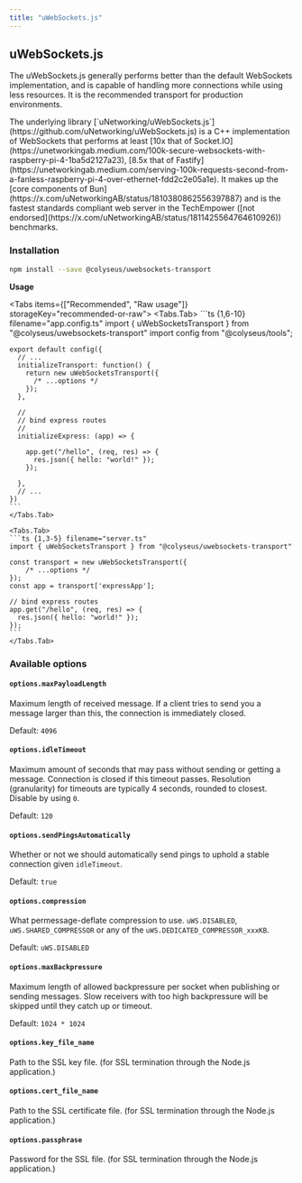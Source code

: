 ```yaml
---
title: "uWebSockets.js"
---
```


## uWebSockets.js

The uWebSockets.js generally performs better than the default WebSockets implementation, and is capable of handling more connections while using less resources. It is the recommended transport for production environments.

<Callout type="info">
    The underlying library [`uNetworking/uWebSockets.js`](https://github.com/uNetworking/uWebSockets.js) is a C++ implementation of WebSockets that performs at least [10x that of Socket.IO](https://unetworkingab.medium.com/100k-secure-websockets-with-raspberry-pi-4-1ba5d2127a23), [8.5x that of Fastify](https://unetworkingab.medium.com/serving-100k-requests-second-from-a-fanless-raspberry-pi-4-over-ethernet-fdd2c2e05a1e). It makes up the [core components of Bun](https://x.com/uNetworkingAB/status/1810380862556397887) and is the fastest standards compliant web server in the TechEmpower ([not endorsed](https://x.com/uNetworkingAB/status/1811425564764610926)) benchmarks.
</Callout>

### Installation

```sh npm2yarn
npm install --save @colyseus/uwebsockets-transport
```

**Usage**

<Tabs items={["Recommended", "Raw usage"]} storageKey="recommended-or-raw">
    <Tabs.Tab>
    ```ts {1,6-10} filename="app.config.ts"
    import { uWebSocketsTransport } from "@colyseus/uwebsockets-transport"
    import config from "@colyseus/tools";

    export default config({
      // ...
      initializeTransport: function() {
        return new uWebSocketsTransport({
          /* ...options */
        });
      },

      //
      // bind express routes
      //
      initializeExpress: (app) => {

        app.get("/hello", (req, res) => {
          res.json({ hello: "world!" });
        });

      },
      // ...
    })
    ```
    </Tabs.Tab>

    <Tabs.Tab>
    ```ts {1,3-5} filename="server.ts"
    import { uWebSocketsTransport } from "@colyseus/uwebsockets-transport"

    const transport = new uWebSocketsTransport({
        /* ...options */
    });
    const app = transport['expressApp'];

    // bind express routes
    app.get("/hello", (req, res) => {
      res.json({ hello: "world!" });
    });
    ```
    </Tabs.Tab>
</Tabs>

### Available options

#### `options.maxPayloadLength`
Maximum length of received message. If a client tries to send you a message larger than this, the connection is immediately closed.

Default: `4096`

#### `options.idleTimeout`
Maximum amount of seconds that may pass without sending or getting a message. Connection is closed if this timeout passes. Resolution (granularity) for timeouts are typically 4 seconds, rounded to closest. Disable by using `0`.

Default: `120`

#### `options.sendPingsAutomatically`

Whether or not we should automatically send pings to uphold a stable connection given `idleTimeout`.

Default: `true`

#### `options.compression`

What permessage-deflate compression to use. `uWS.DISABLED`, `uWS.SHARED_COMPRESSOR` or any of the `uWS.DEDICATED_COMPRESSOR_xxxKB`.

Default: `uWS.DISABLED`

#### `options.maxBackpressure`

Maximum length of allowed backpressure per socket when publishing or sending messages. Slow receivers with too high backpressure will be skipped until they catch up or timeout.

Default: `1024 * 1024`

#### `options.key_file_name`

Path to the SSL key file. (for SSL termination through the Node.js application.)

#### `options.cert_file_name`

Path to the SSL certificate file. (for SSL termination through the Node.js application.)

#### `options.passphrase`

Password for the SSL file. (for SSL termination through the Node.js application.)

